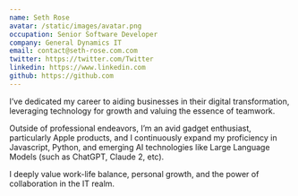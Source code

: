 ```yaml
---
name: Seth Rose
avatar: /static/images/avatar.png
occupation: Senior Software Developer
company: General Dynamics IT
email: contact@seth-rose.com.com
twitter: https://twitter.com/Twitter
linkedin: https://www.linkedin.com
github: https://github.com
---
```


I’ve dedicated my career to aiding businesses in their digital transformation, leveraging technology for growth and valuing the essence of teamwork.

Outside of professional endeavors, I’m an avid gadget enthusiast, particularly Apple products, and I continuously expand my proficiency in Javascript, Python, and emerging AI technologies like Large Language Models (such as ChatGPT, Claude 2, etc).

I deeply value work-life balance, personal growth, and the power of collaboration in the IT realm.
